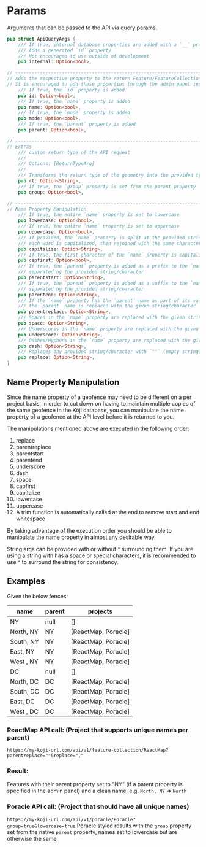 # Params

Arguments that can be passed to the API via query params.

```rust
pub struct ApiQueryArgs {
    /// If true, internal database properties are added with a `__` prefix
    /// Adds a generated `id` property
    /// Not encouraged to use outside of development
    pub internal: Option<bool>,

// -------------------------------------------------------------------------
// Adds the respective property to the return Feature/FeatureCollection
// It is encouraged to add these properties through the admin panel instead of using these args!
    /// If true, the `id` property is added
    pub id: Option<bool>,
    /// If true, the `name` property is added
    pub name: Option<bool>,
    /// If true, the `mode` property is added
    pub mode: Option<bool>,
    /// If true, the `parent` property is added
    pub parent: Option<bool>,

// -------------------------------------------------------------------------
// Extras
    /// custom return type of the API request
    ///
    /// Options: [ReturnTypeArg]
    ///
    /// Transforms the return type of the geometry into the provided type
    pub rt: Option<String>,
    /// If true, the `group` property is set from the parent property
    pub group: Option<bool>,

// -------------------------------------------------------------------------
// Name Property Manipulation
    /// If true, the entire `name` property is set to lowercase
    pub lowercase: Option<bool>,
    /// If true, the entire `name` property is set to uppercase
    pub uppercase: Option<bool>,
    /// If provided, the `name` property is split at the provided string/character
    /// each word is capitalized, then rejoined with the same character
    pub capitalize: Option<String>,
    /// If true, the first character of the `name` property is capitalized
    pub capfirst: Option<bool>,
    /// If true, the `parent` property is added as a prefix to the `name`
    /// separated by the provided string/character
    pub parentstart: Option<String>,
    /// If true, the `parent` property is added as a suffix to the `name`
    /// separated by the provided string/character
    pub parentend: Option<String>,
    /// If the `name` property has the `parent` name as part of its value
    /// the `parent` name is replaced with the given string/character
    pub parentreplace: Option<String>,
    /// Spaces in the `name` property are replaced with the given string/character
    pub space: Option<String>,
    /// Underscores in the `name` property are replaced with the given string/character
    pub underscore: Option<String>,
    /// Dashes/Hyphens in the `name` property are replaced with the given string/character
    pub dash: Option<String>,
    /// Replaces any provided string/character with `""` (empty string)
    pub replace: Option<String>,
}
```

## Name Property Manipulation

Since the name property of a geofence may need to be different on a per project basis, in order to cut down on having to maintain multiple copies of the same geofence in the Kōji database, you can manipulate the name property of a geofence at the API level before it is returned to you.

The manipulations mentioned above are executed in the following order:

1. replace
1. parentreplace
1. parentstart
1. parentend
1. underscore
1. dash
1. space
1. capfirst
1. capitalize
1. lowercase
1. uppercase
1. A trim function is automatically called at the end to remove start and end whitespace

By taking advantage of the execution order you should be able to manipulate the name property in almost any desirable way.

String args can be provided with or without `"` surrounding them. If you are using a string with has a space or special characters, it is recommended to use `"` to surround the string for consistency.

## Examples

Given the below fences:

| name      | parent | projects            |
| --------- | ------ | ------------------- |
| NY        | null   | []                  |
| North, NY | NY     | [ReactMap, Poracle] |
| South, NY | NY     | [ReactMap, Poracle] |
| East, NY  | NY     | [ReactMap, Poracle] |
| West , NY | NY     | [ReactMap, Poracle] |
| DC        | null   | []                  |
| North, DC | DC     | [ReactMap, Poracle] |
| South, DC | DC     | [ReactMap, Poracle] |
| East, DC  | DC     | [ReactMap, Poracle] |
| West , DC | DC     | [ReactMap, Poracle] |

### ReactMap API call: (Project that supports unique names per parent)

`https://my-koji-url.com/api/v1/feature-collection/ReactMap?parentreplace=""&replace=","`

### Result:

Features with their parent property set to "NY" (if a parent property is specified in the admin panel) and a clean name, e.g. `North, NY` => `North`

### Poracle API call: (Project that should have all unique names)

`https://my-koji-url.com/api/v1/poracle/Poracle?group=true&lowercase=true`
Poracle styled results with the `group` property set from the native `parent` property, names set to lowercase but are otherwise the same
